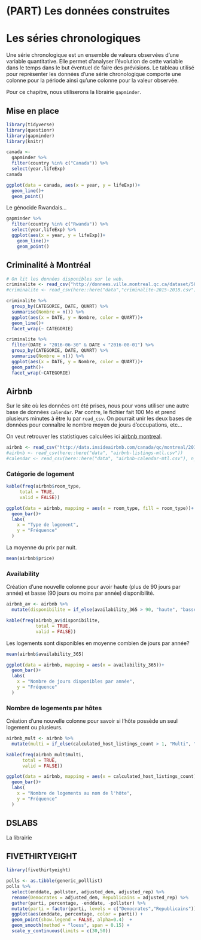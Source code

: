 # (PART) Les données construites {-}

# Les séries chronologiques {#serieschronologiques}

Une série chronologique est un ensemble de valeurs observées d’une variable quantitative.
Elle permet d’analyser l’évolution de cette variable dans le temps dans le but éventuel de faire des prévisions.
Le tableau utilisé pour représenter les données d’une série chronologique comporte une colonne pour la période ainsi qu’une colonne pour la valeur observée.

Pour ce chapitre, nous utiliserons la librairie `gapminder`.

## Mise en place

```r
library(tidyverse)
library(questionr)
library(gapminder)
library(knitr)
```

```r
canada <- 
  gapminder %>% 
  filter(country %in% c("Canada")) %>%
  select(year,lifeExp)
canada
```

```r
ggplot(data = canada, aes(x = year, y = lifeExp))+
  geom_line()+
  geom_point()
```

Le génocide Rwandais...

```r
gapminder %>% 
  filter(country %in% c("Rwanda")) %>%
  select(year,lifeExp) %>%
  ggplot(aes(x = year, y = lifeExp))+
    geom_line()+
    geom_point()
```


## Criminalité à Montréal

```r
# On lit les données disponibles sur le web.
criminalite <- read_csv("http://donnees.ville.montreal.qc.ca/dataset/5829b5b0-ea6f-476f-be94-bc2b8797769a/resource/c6f482bf-bf0f-4960-8b2f-9982c211addd/download/interventionscitoyendo.csv", locale = locale(encoding = 'ISO-8859-1'))
#criminalite <- read_csv(here::here("data","criminalite-2015-2018.csv"), locale = locale(encoding = 'ISO-8859-1'))
```

```r
criminalite %>%
  group_by(CATEGORIE, DATE, QUART) %>%
  summarise(Nombre = n()) %>%
  ggplot(aes(x = DATE, y = Nombre, color = QUART))+
  geom_line()+
  facet_wrap(~ CATEGORIE)
```

```r
criminalite %>%
  filter(DATE > "2016-06-30" & DATE < "2016-08-01") %>%
  group_by(CATEGORIE, DATE, QUART) %>%
  summarise(Nombre = n()) %>%
  ggplot(aes(x = DATE, y = Nombre, color = QUART))+
  geom_path()+
  facet_wrap(~CATEGORIE)
```

## Airbnb

Sur le site où les données ont été prises, nous pour vons utiliser une autre base de données `calendar`. Par contre, le fichier fait 100 Mo et prend plusieurs minutes à être lu par `read_csv`. On pourrait unir les deux bases de données pour connaître le nombre moyen de jours d'occupations, etc...

On veut retrouver les statistiques calculées ici [airbnb montreal](http://insideairbnb.com/montreal/).

```r
airbnb <- read_csv("http://data.insideairbnb.com/canada/qc/montreal/2016-05-04/visualisations/listings.csv")
#airbnb <- read_csv(here::here("data", "airbnb-listings-mtl.csv"))
#calendar <- read_csv(here::here("data", "airbnb-calendar-mtl.csv"), n_max = 526400)
```


### Catégorie de logement

```r
kable(freq(airbnb$room_type,
     total = TRUE,
     valid = FALSE))
```


```r
ggplot(data = airbnb, mapping = aes(x = room_type, fill = room_type))+
  geom_bar()+
  labs(
    x = "Type de logement",
    y = "Fréquence"
  )
```

La moyenne du prix par nuit.

```r
mean(airbnb$price)
```

### Availability

Création d'une nouvelle colonne pour avoir haute (plus de 90 jours par année) et basse (90 jours ou moins par année) disponibilité.

```r
airbnb_av <- airbnb %>%
  mutate(disponibilite = if_else(availability_365 > 90, "haute", "basse"))
```

```r
kable(freq(airbnb_av$disponibilite,
           total = TRUE,
           valid = FALSE))
```

Les logements sont disponibles en moyenne combien de jours par année?

```r
mean(airbnb$availability_365)
```


```r
ggplot(data = airbnb, mapping = aes(x = availability_365))+
  geom_bar()+
  labs(
    x = "Nombre de jours disponibles par année",
    y = "Fréquence"
  )
```

### Nombre de logements par hôtes

Création d'une nouvelle colonne pour savoir si l'hôte possède un seul logement ou plusieurs.

```r
airbnb_mult <- airbnb %>%
  mutate(multi = if_else(calculated_host_listings_count > 1, "Multi", "Unique"))
```

```r
kable(freq(airbnb_mult$multi,
      total = TRUE,
      valid = FALSE))
```


```r
ggplot(data = airbnb, mapping = aes(x = calculated_host_listings_count))+
  geom_bar()+
  labs(
    x = "Nombre de logements au nom de l'hôte",
    y = "Fréquence"
  )
```

## DSLABS

La librairie 

## FIVETHIRTYEIGHT

```r
library(fivethirtyeight)
```

```r
polls <- as.tibble(generic_polllist)
polls %>%
  select(enddate, pollster, adjusted_dem, adjusted_rep) %>%
  rename(Democrates = adjusted_dem, Republicains = adjusted_rep) %>%
  gather(parti, percentage, -enddate, -pollster) %>%
  mutate(parti = factor(parti, levels = c("Democrates","Republicains"))) %>%
  ggplot(aes(enddate, percentage, color = parti)) +  
  geom_point(show.legend = FALSE, alpha=0.4)  + 
  geom_smooth(method = "loess", span = 0.15) +
  scale_y_continuous(limits = c(30,50))
```

